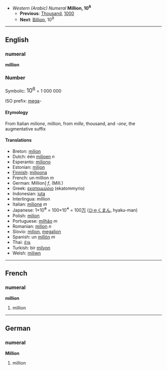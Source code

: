 *''Western (Arabic) Numeral'' '''Million, 10<sup>6</sup>'''
**'''Previous''': [[Thousand]], [[1000]]
**'''Next''': [[Billion]], 10<sup>9</sup>

----

==English==
===numeral===
'''million'''

===Number===

Symbolic: <font size=+1>10<sup>6</sup></font> = 1 000 000

ISO prefix: [[mega]]-

====Etymology====

From Italian ''milione'', million, from ''mille'', thousand, and ''-one'', the augmentative suffix

====Translations====

*Breton: [[milion]]
*Dutch: één [[miljoen]] ''n''
*Esperanto: [[miliono]]
*Estonian: [[miljon]]
*[[Finnish]]: [[miljoona]]
*French: un million ''m''
*German: Million] ''f'', (Mill.)
*Greek: [[εκατομμύριο]] (ekatommyrio) '' ''
*Indonesian: [[juta]]
*Interlingua: million
*Italian: [[milione]] ''m''
*Japanese: 1×10<big>⁶</big> = 100×10<big>⁴</big> = 100[[万]] ([[ひゃく]][[まん]], hyaku-man)
*Polish: [[milion]]
*Portuguese: [[milhão]] ''m''
*Romanian: [[milion]] ''n''
*Slovio:  [[milion]], [[megalion]]
*Spanish: un [[millón]] ''m''
*Thai: [[ล้าน]]
*Turkish: bir [[milyon]]
*Welsh: [[miliwn]]

----

==French==
===numeral===
'''million'''

# million

----
==German==
===numeral===
'''Million'''

# million
